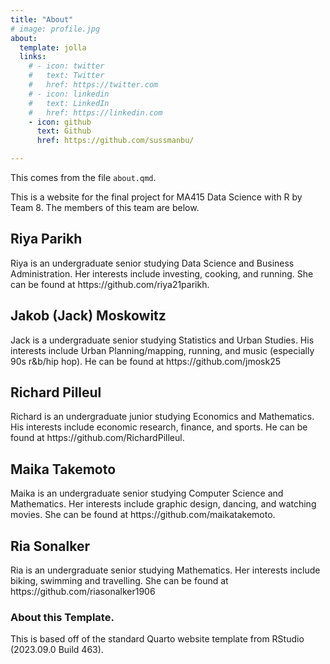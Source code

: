 ```yaml
---
title: "About"
# image: profile.jpg
about:
  template: jolla
  links:
    # - icon: twitter
    #   text: Twitter
    #   href: https://twitter.com
    # - icon: linkedin
    #   text: LinkedIn
    #   href: https://linkedin.com
    - icon: github
      text: Github
      href: https://github.com/sussmanbu/

---
```



This comes from the file `about.qmd`.

This is a website for the final project for MA415 Data Science with R by Team 8.
The members of this team are below.

## Riya Parikh
Riya is an undergraduate senior studying Data Science and Business Administration. Her interests include investing, cooking, and running. She can be found at https://github.com/riya21parikh.

## Jakob (Jack) Moskowitz 
Jack is a undergraduate senior studying Statistics and Urban Studies. His interests include 
Urban Planning/mapping, running, and music (especially 90s r&b/hip hop). He can be found 
at https://github.com/jmosk25 

## Richard Pilleul
Richard is an undergraduate junior studying Economics and Mathematics. His interests include economic research, finance, and sports. He can be found at https://github.com/RichardPilleul.

## Maika Takemoto
Maika is an undergraduate senior studying Computer Science and Mathematics. Her interests include graphic design, dancing, and watching movies. She can be found at https://github.com/maikatakemoto.

## Ria Sonalker
Ria is an undergraduate senior studying Mathematics. Her interests include biking, swimming and travelling. She can be found at
https://github.com/riasonalker1906 

<!-- Please leave in the information below -->

### About this Template.

This is based off of the standard Quarto website template from RStudio (2023.09.0 Build 463).
